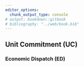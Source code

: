 ```yaml
---
editor_options:
  chunk_output_type: console
# output: bookdown::gitbook
# bibliography: "../web/book.bib"
---
```


## Unit Commitment (UC) {#UC}

### Economic Dispatch (ED)
